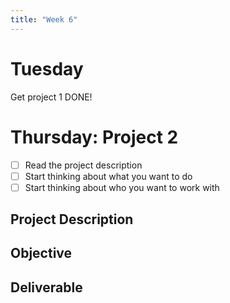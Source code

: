 ```yaml
---
title: "Week 6"
---
```


# Tuesday

Get project 1 DONE!

# Thursday:  Project 2

- [ ] Read the project description
- [ ] Start thinking about what you want to do
- [ ] Start thinking about who you want to work with

## Project Description

## Objective

## Deliverable




